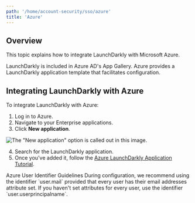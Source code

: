 ```yaml
---
path: '/home/account-security/sso/azure'
title: 'Azure'
---
```


## Overview

This topic explains how to integrate LaunchDarkly with Microsoft Azure.

LaunchDarkly is included in Azure AD's App Gallery. Azure provides a LaunchDarkly application template that facilitates configuration.

## Integrating LaunchDarkly with Azure

To integrate LaunchDarkly with Azure:

1. Log in to Azure.
2. Navigate to your Enterprise applications.
3. Click **New application**.

![The "New application" option is called out in this image.](../../../../images/azure-new-application.png)

4. Search for the LaunchDarkly application.
5. Once you've added it, follow the [Azure LaunchDarkly Application Tutorial](https://docs.microsoft.com/en-us/azure/active-directory/active-directory-saas-launchdarkly-tutorial).

<Callout intent="info">
  <CalloutTitle>Azure User Identifier Guidelines</CalloutTitle>
  <CalloutDescription>
    During configuration, we recommend using the identifier `user.mail` provided that every user has their email
    addresses attribute set. If you haven't set attributes for every user, use the identifier `user.userprincipalname`.
  </CalloutDescription>
</Callout>
